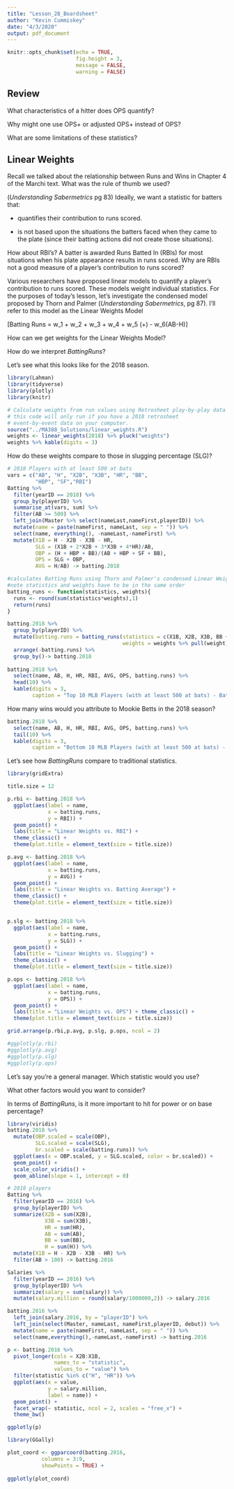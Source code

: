 ```yaml
---
title: "Lesson_28_Boardsheet"
author: "Kevin Cummiskey"
date: "4/3/2020"
output: pdf_document
---
```


```r
knitr::opts_chunk$set(echo = TRUE,
                      fig.height = 3,
                      message = FALSE,
                      warning = FALSE)
```

## Review

What characteristics of a hitter does OPS quantify?

\vspace{1in}

Why might one use OPS+ or adjusted OPS+ instead of OPS?

\vspace{1in}

What are some limitations of these statistics?

\vspace{1in}

## Linear Weights

Recall we talked about the relationship between Runs and Wins in Chapter 4 of the Marchi text.  What was the rule of thumb we used?

\vspace{1in}

(*Understanding Sabermetrics* pg 83) Ideally, we want a statistic for batters that:

* quantifies their contribution to runs scored.

* is not based upon the situations the batters faced when they came to the plate (since their batting actions did not create those situations).

How about RBI's? A batter is awarded Runs Batted In (RBIs) for most situations when his plate appearance results in runs scored.  Why are RBIs not a good measure of a player's contribution to runs scored?

\vspace{1in}

Various researchers have proposed linear models to quantify a player's contribution to runs scored.  These models weight individual statistics.  For the purposes of today's lesson, let's investigate the condensed model proposed by Thorn and Palmer (*Understanding Sabermetrics*, pg 87). I'll refer to this model as the Linear Weights Model

\[Batting Runs = w_1\text{1B} + w_2\text{2B} + w_3\text{3B} + w_4\text{HR} + w_5 (\text{BB}+\text{HBP}) - w_6(AB-H)\]

How can we get weights for the Linear Weights Model?

\vspace{2in}

How do we interpret $Batting Runs$?

\vspace{1in}

Let's see what this looks like for the 2018 season.

```r
library(Lahman)
library(tidyverse)
library(plotly)
library(knitr)

# Calculate weights from run values using Retrosheet play-by-play data
# this code will only run if you have a 2018 retrosheet
# event-by-event data on your computer.
source("../MA388_Solutions/linear_weights.R")
weights <- linear_weights(2018) %>% pluck("weights")
weights %>% kable(digits = 3)
```

\newpage

How do these weights compare to those in slugging percentage (SLG)?

\vspace{2in}


```r
# 2018 Players with at least 500 at bats
vars = c("AB", "H", "X2B", "X3B", "HR", "BB",
         "HBP", "SF","RBI")
Batting %>% 
  filter(yearID == 2018) %>% 
  group_by(playerID) %>% 
  summarise_at(vars, sum) %>% 
  filter(AB >= 500) %>% 
  left_join(Master %>% select(nameLast,nameFirst,playerID)) %>% 
  mutate(name = paste(nameFirst, nameLast, sep = " ")) %>% 
  select(name, everything(), -nameLast,-nameFirst) %>% 
  mutate(X1B = H - X2B - X3B - HR,
         SLG = (X1B + 2*X2B + 3*X3B + 4*HR)/AB,
         OBP = (H + HBP + BB)/(AB + HBP + SF + BB),
         OPS = SLG + OBP,
         AVG = H/AB) -> batting.2018

#calculates Batting Runs using Thorn and Palmer's condensed Linear Weights model. 
#note statistics and weights have to be in the same order
batting_runs <- function(statistics, weights){
  runs <- round(sum(statistics*weights),1)
  return(runs)
}

batting.2018 %>%
  group_by(playerID) %>% 
  mutate(batting.runs = batting_runs(statistics = c(X1B, X2B, X3B, BB + HBP, HR, AB - H),
                                     weights = weights %>% pull(weight))) %>% 
  arrange(-batting.runs) %>% 
  group_by()-> batting.2018
  
batting.2018 %>% 
  select(name, AB, H, HR, RBI, AVG, OPS, batting.runs) %>% 
  head(10) %>% 
  kable(digits = 3, 
        caption = "Top 10 MLB Players (with at least 500 at bats) - Batting Runs 2018")
```

How many wins would you attribute to Mookie Betts in the 2018 season?

\vspace{0.5in}

```r
batting.2018 %>% 
  select(name, AB, H, HR, RBI, AVG, OPS, batting.runs) %>% 
  tail(10) %>% 
  kable(digits = 3,
        caption = "Bottom 10 MLB Players (with at least 500 at bats) - Batting Runs 2018")
```

Let's see how $Batting Runs$ compare to traditional statistics.

```r
library(gridExtra)

title.size = 12

p.rbi <- batting.2018 %>% 
  ggplot(aes(label = name,
             x = batting.runs,
             y = RBI)) +
  geom_point() +
  labs(title = "Linear Weights vs. RBI") +
  theme_classic() +
  theme(plot.title = element_text(size = title.size))

p.avg <- batting.2018 %>% 
  ggplot(aes(label = name,
             x = batting.runs,
             y = AVG)) +
  geom_point() +
  labs(title = "Linear Weights vs. Batting Average") +
  theme_classic() +
  theme(plot.title = element_text(size = title.size))


p.slg <- batting.2018 %>% 
  ggplot(aes(label = name,
             x = batting.runs,
             y = SLG)) +
  geom_point() +
  labs(title = "Linear Weights vs. Slugging") +
  theme_classic() +
  theme(plot.title = element_text(size = title.size))

p.ops <- batting.2018 %>% 
  ggplot(aes(label = name,
             x = batting.runs,
             y = OPS)) +
  geom_point() +
  labs(title = "Linear Weights vs. OPS") + theme_classic() +
  theme(plot.title = element_text(size = title.size))

grid.arrange(p.rbi,p.avg, p.slg, p.ops, ncol = 2)

#ggplotly(p.rbi)
#ggplotly(p.avg)
#ggplotly(p.slg)
#ggplotly(p.ops)
```

Let's say you're a general manager.  Which statistic would you use?

\vspace{1in}

What other factors would you want to consider?

\vspace{2in}

In terms of $BattingRuns$, is it more important to hit for power or on base percentage?

\vspace{1in}

```r
library(viridis)
batting.2018 %>% 
  mutate(OBP.scaled = scale(OBP),
         SLG.scaled = scale(SLG),
         br.scaled = scale(batting.runs)) %>% 
  ggplot(aes(x = OBP.scaled, y = SLG.scaled, color = br.scaled)) +
  geom_point() +
  scale_color_viridis() +
  geom_abline(slope = 1, intercept = 0)
```


```r
# 2018 players
Batting %>% 
  filter(yearID == 2016) %>% 
  group_by(playerID) %>% 
  summarize(X2B = sum(X2B),
            X3B = sum(X3B),
            HR = sum(HR),
            AB = sum(AB),
            BB = sum(BB),
            H = sum(H)) %>% 
  mutate(X1B = H - X2B - X3B - HR) %>% 
  filter(AB > 100) -> batting.2016

Salaries %>% 
  filter(yearID == 2016) %>% 
  group_by(playerID) %>% 
  summarize(salary = sum(salary)) %>% 
  mutate(salary.million = round(salary/1000000,2)) -> salary.2016

batting.2016 %>% 
  left_join(salary.2016, by = "playerID") %>% 
  left_join(select(Master, nameLast, nameFirst,playerID, debut)) %>% 
  mutate(name = paste(nameFirst, nameLast, sep = " ")) %>% 
  select(name,everything(),-nameLast,-nameFirst) -> batting.2016

p <- batting.2016 %>% 
  pivot_longer(cols = X2B:X1B,
               names_to = "statistic",
               values_to = "value") %>%
  filter(statistic %in% c("H", "HR")) %>% 
  ggplot(aes(x = value, 
             y = salary.million,
             label = name)) +
  geom_point() +
  facet_wrap(~ statistic, ncol = 2, scales = "free_x") +
  theme_bw() 

ggplotly(p)
```



```r
library(GGally)

plot_coord <- ggparcoord(batting.2016,
           columns = 3:9,
           showPoints = TRUE) +
  
ggplotly(plot_coord)
```